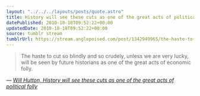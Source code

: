 ```yaml
---
layout: "../../../layouts/posts/quote.astro"
title: History will see these cuts as one of the great acts of political folly
datePublished: 2010-10-18T09:52:22+00:00
updatedDate: 2010-10-18T09:52:22+00:00
source: tumblr stream
tumblrUrl: https://stream.anglepoised.com/post/1342949965/the-haste-to-cut-so-blindly-and-so-crudely-unless
---
```


> The haste to cut so blindly and so crudely, unless we are very lucky, will be seen by future historians as one of the great acts of economic folly.

— <cite>[Will Hutton, _History will see these cuts as one of the great acts of political folly_](https://www.theguardian.com/commentisfree/2010/oct/17/osborne-spending-review-recession)</cite>
